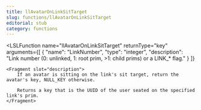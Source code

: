 ```yaml
---
title: llAvatarOnLinkSitTarget
slug: functions/llAvatarOnLinkSitTarget
editorial: stub
category: functions
---
```


<LSLFunction
	name="llAvatarOnLinkSitTarget"
	returnType="key"
	arguments={[
	{
		"name": "LinkNumber",
		"type": "integer",
		"description": "Link number (0: unlinked, 1: root prim, &gt;1: child prims) or a LINK_* flag."
	}
]}
>
	<Fragment slot="description">
		If an avatar is sitting on the link's sit target, return the avatar's key, NULL_KEY otherwise.
		
		Returns a key that is the UUID of the user seated on the specified link's prim.
	</Fragment>
</LSLFunction>
